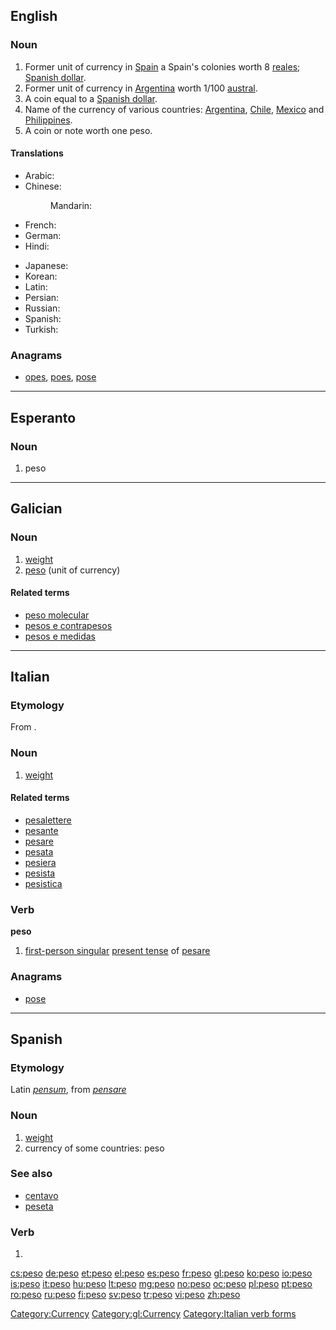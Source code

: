 ==English==

===Noun===
{{en-noun}}

# Former unit of currency in [[Spain]] a Spain's colonies worth 8 [[real|reales]]; [[Spanish dollar]].
# Former unit of currency in [[Argentina]] worth 1/100 [[austral]].
# A coin equal to a [[Spanish dollar]].
# Name of the currency of various countries: [[Argentina]], [[Chile]], [[Mexico]] and [[Philippines]].
# A coin or note worth one peso.

====Translations====
{{trans-top|currency}}
* Arabic: {{t-|ar|بيزو|m|tr=biizu}}
* Chinese:
*: Mandarin: {{t|cmn|比索|tr=bǐsuǒ|sc=Hani}}
* French: {{t+|fr|peso|m}}
* German: {{t+|de|Peso|m}}
* Hindi: {{t|hi|पेसो|tr=peso|xs=Hindi}}
{{trans-mid}}
* Japanese: {{t+|ja|ペソ|tr=peso}}
* Korean: {{t|ko|페소|tr=peso|sc=Hang}}
* Latin: {{t|la|pensum}}
* Persian: {{t|fa|پزو|xs=Persian}}
* Russian: {{t|ru|песо|n|tr=péso}}
* Spanish: {{t+|es|peso|m}}
* Turkish: {{t|tr|peso}}
{{trans-bottom}}

===Anagrams===
* {{alphagram|eops}} [[opes#English|opes]], [[poes#English|poes]], [[pose#English|pose]]

[[Category:Currency]]

----

==Esperanto==

===Noun===
{{eo-noun}}
# {{currency|lang=eo}} peso

----

==Galician==

===Noun===
{{gl-noun|m}}

# [[weight]]
# [[#English|peso]] (unit of currency)

====Related terms====
* [[peso molecular]]
* [[pesos e contrapesos]]
* [[pesos e medidas]]

[[Category:gl:Currency]]

----

==Italian==

===Etymology===
From {{etyl|la|it}} {{term|pensum|lang=la}}.

===Noun===
{{it-noun|pes|m|o|i}}

# [[weight]]

====Related terms====
* [[pesalettere]]
* [[pesante]]
* [[pesare]]
* [[pesata]]
* [[pesiera]]
* [[pesista]]
* [[pesistica]]

===Verb===
'''peso'''

# [[first-person singular]] [[present tense]] of [[pesare]]

===Anagrams===
* {{alphagram|eops}} [[pose#Italian|pose]]

[[Category:Italian verb forms]]

----

==Spanish==

===Etymology===
Latin ''[[pensum]]'', from ''[[pensare]]''

===Noun===
{{es-noun-m}}

# [[weight]]
# currency of some countries: peso

===See also===
* [[centavo]] {{m}}
* [[peseta]] {{f}}

===Verb===
{{es-verb-form|pesar}}

# {{es-verb form of|ending=ar|mood=indicative|tense=present|pers=1|number=singular|[[pesar]]}}

[[cs:peso]]
[[de:peso]]
[[et:peso]]
[[el:peso]]
[[es:peso]]
[[fr:peso]]
[[gl:peso]]
[[ko:peso]]
[[io:peso]]
[[is:peso]]
[[it:peso]]
[[hu:peso]]
[[lt:peso]]
[[mg:peso]]
[[no:peso]]
[[oc:peso]]
[[pl:peso]]
[[pt:peso]]
[[ro:peso]]
[[ru:peso]]
[[fi:peso]]
[[sv:peso]]
[[tr:peso]]
[[vi:peso]]
[[zh:peso]]